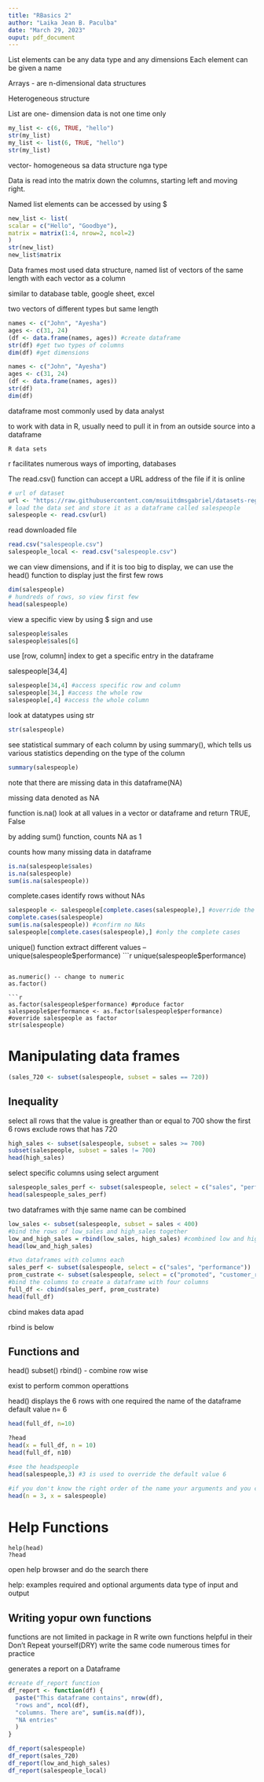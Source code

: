 ---
title: "RBasics 2"
author: "Laika Jean B. Paculba"
date: "March 29, 2023"
ouput: pdf_document
---

List elements can be any data type and any dimensions 
Each element can be given a name

Arrays - are n-dimensional data structures 

Heterogeneous structure 

List are one- dimension data is not one time only

```{r}
my_list <- c(6, TRUE, "hello")
str(my_list)
my_list <- list(6, TRUE, "hello")
str(my_list)
```

vector- homogeneous sa data structure nga type

Data is read into the matrix down the columns, starting left and moving right.

Named list elements can be accessed by using $
```{r}
new_list <- list(
scalar = c("Hello", "Goodbye"),
matrix = matrix(1:4, nrow=2, ncol=2)
)
str(new_list)
new_list$matrix
```

Data frames most used data structure, named list of vectors of the same length with each vector as a column

similar to database table, google sheet, excel

two vectors of different types but same length
```{r}
names <- c("John", "Ayesha")
ages <- c(31, 24)
(df <- data.frame(names, ages)) #create dataframe
str(df) #get two types of columns
dim(df) #get dimensions
```

```{r}
names <- c("John", "Ayesha")
ages <- c(31, 24)
(df <- data.frame(names, ages)) 
str(df) 
dim(df) 
```

dataframe most commonly used by data analyst 

to work with data in R, usually need to pull it in from an outside source into a dataframe
```
R data sets
```

r facilitates numerous ways of importing, databases

The read.csv() function can accept a URL address of the file if it is online

```{r}
# url of dataset
url <- "https://raw.githubusercontent.com/msuiitdmsgabriel/datasets-regression/main/salespeople.csv"
# load the data set and store it as a dataframe called salespeople
salespeople <- read.csv(url)
```

read downloaded file
```{r}
read.csv("salespeople.csv")
salespeople_local <- read.csv("salespeople.csv")
```

we can view dimensions, and if it is too big to display, we can use the head() function to display just the first few rows

```{r}
dim(salespeople)
# hundreds of rows, so view first few
head(salespeople)
```

view a specific view by using $ sign and use 

```{r}
salespeople$sales
salespeople$sales[6]
```

use [row, column] index to get a specific entry in the dataframe

salespeople[34,4]

```{r}
salespeople[34,4] #access specific row and column
salespeople[34,] #access the whole row
salespeople[,4] #access the whole column
```
look at datatypes using str
```{r}
str(salespeople)
```

see statistical summary of each column by using summary(), which tells us various statistics depending on the type of the column

```{r}
summary(salespeople)
```

note that there are missing data in this dataframe(NA)

missing data denoted as NA

function is.na() look at all values in a vector or dataframe and return TRUE, False

by adding sum() function, counts NA as 1

counts how many missing data in dataframe

```{r}
is.na(salespeople$sales)
is.na(salespeople)
sum(is.na(salespeople))
```

complete.cases identify rows without NAs


```{r}
salespeople <- salespeople[complete.cases(salespeople),] #override the content of the first object with missing values
complete.cases(salespeople)
sum(is.na(salespeople)) #confirm no NAs
salespeople[complete.cases(salespeople),] #only the complete cases
```

unique() function 
extract different values -- unique(salespeople$performance)
```{r}
unique(salespeople$performance)
```

as.numeric() -- change to numeric
as.factor()

```{r}
as.factor(salespeople$performance) #produce factor
salespeople$performance <- as.factor(salespeople$performance) #override salespeople as factor
str(salespeople)
```

# Manipulating data frames


```{r}
(sales_720 <- subset(salespeople, subset = sales == 720))
```
## Inequality

select all rows that the value is greather than or equal to 700 show the first 6 rows
exclude rows that has 720
```{r}
high_sales <- subset(salespeople, subset = sales >= 700)
subset(salespeople, subset = sales != 700)
head(high_sales)
```


select specific columns using select argument
```{r}
salespeople_sales_perf <- subset(salespeople, select = c("sales", "performance"))
head(salespeople_sales_perf)
```

two dataframes with thje same name can be combined 

```{r}
low_sales <- subset(salespeople, subset = sales < 400)
#bind the rows of low_sales and high_sales together
low_and_high_sales = rbind(low_sales, high_sales) #combined low and high sales together
head(low_and_high_sales)
```

```{r}
#two dataframes with columns each
sales_perf <- subset(salespeople, select = c("sales", "performance"))
prom_custrate <- subset(salespeople, select = c("promoted", "customer_rate"))
#bind the columns to create a dataframe with four columns
full_df <- cbind(sales_perf, prom_custrate)
head(full_df)
```

cbind makes data apad

rbind is below

## Functions and

head()
subset()
rbind()
- combine row wise

exist to perform common operattions

head()
displays the 6 rows with one required the name of the dataframe
default value n= 6

```{r}
head(full_df, n=10)
```

```{r}
?head
head(x = full_df, n = 10)
head(full_df, n10)
```

```{r}
#see the headspeople 
head(salespeople,3) #3 is used to override the default value 6
```

```{r}
#if you don't know the right order of the name your arguments and you can put them in any order
head(n = 3, x = salespeople)
```

# Help Functions
```
help(head)
?head
```

open help browser and do the search there

help:
examples
required and optional arguments
data type of input and output

## Writing yopur own functions
functions are not limited in package in R
write own functions helpful in  their 
Don't Repeat yourself(DRY)
write the same code numerous times for practice

generates  a report on a Dataframe

```{r}
#create df_report function
df_report <- function(df) {
  paste("This dataframe contains", nrow(df),
  "rows and", ncol(df), 
  "columns. There are", sum(is.na(df)), 
  "NA entries"
  )
}
```

```{r}
df_report(salespeople)
df_report(sales_720)
df_report(low_and_high_sales)
df_report(salespeople_local)
```

